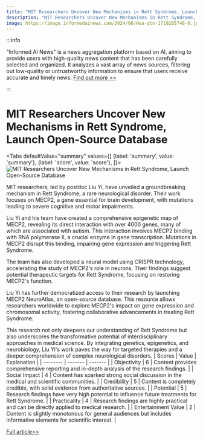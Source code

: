 ```yaml
---
title: "MIT Researchers Uncover New Mechanisms in Rett Syndrome, Launch Open-Source Database"
description: "MIT Researchers Uncover New Mechanisms in Rett Syndrome, Launch Open-Source Database"
image: https://image.informedainews.com/2024/06/Hea-qtn-1719285748-0.jpg
---
```



:::info

"Informed AI News" is a news aggregation platform based on AI, aiming to provide users with high-quality news content that has been carefully selected and organized. It analyzes a vast array of news sources, filtering out low-quality or untrustworthy information to ensure that users receive accurate and timely news.  [Find out more >>](/)

:::

# MIT Researchers Uncover New Mechanisms in Rett Syndrome, Launch Open-Source Database


<Tabs
	defaultValue="summary"
	values={[
	{label: 'summary', value: 'summary'},
	{label: 'score', value: 'score'},
]}>
<TabItem value="summary">
<img
  src="https://image.informedainews.com/2024/06/Hea-qtn-1719285748-0.jpg"
  alt="MIT Researchers Uncover New Mechanisms in Rett Syndrome, Launch Open-Source Database"
/>



MIT researchers, led by postdoc Liu Yi, have unveiled a groundbreaking mechanism in Rett Syndrome, a rare neurological disorder. Their work focuses on MECP2, a gene essential for brain development, with mutations leading to severe cognitive and motor impairments.

Liu Yi and his team have created a comprehensive epigenetic map of MECP2, revealing its direct interaction with over 4000 genes, many of which are associated with autism. This interaction involves MECP2 binding with RNA polymerase II, a crucial enzyme in gene transcription. Mutations in MECP2 disrupt this binding, impairing gene expression and triggering Rett Syndrome.

The team has also developed a neural model using CRISPR technology, accelerating the study of MECP2's role in neurons. Their findings suggest potential therapeutic targets for Rett Syndrome, focusing on restoring MECP2's function.

Liu Yi has further democratized access to their research by launching MECP2 NeuroAtlas, an open-source database. This resource allows researchers worldwide to explore MECP2's impact on gene expression and chromosomal activity, fostering collaborative advancements in treating Rett Syndrome.

This research not only deepens our understanding of Rett Syndrome but also underscores the transformative potential of interdisciplinary approaches in medical science. By integrating genetics, epigenetics, and neurobiology, Liu Yi's work paves the way for targeted therapies and a deeper comprehension of complex neurological disorders.
</TabItem>
<TabItem value="score">
	| Scores     | Value   | Explanation |
	| -------- | ------- | ------- |
	| Objectivity  | 6    | Content provides comprehensive reporting and in-depth analysis of the research findings.    |
	| Social Impact | 4     | Content has sparked strong social discussion in the medical and scientific communities.    |
	| Credibility    | 5    | Content is completely credible, with solid evidence from authoritative sources.    |
	| Potential    | 5    | Research findings have very high potential to influence future treatments for Rett Syndrome.    |
	| Practicality    | 4    | Research findings are highly practical and can be directly applied to medical research.    |
	| Entertainment Value    | 2    | Content is slightly monotonous for general audiences but includes informative elements for scientific interest.    |
</TabItem>
</Tabs>

[Full article>>](https://www.mittrchina.com/news/detail/13459)
